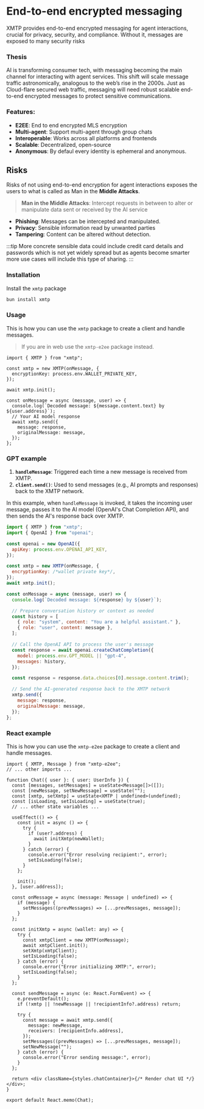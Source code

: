 # End-to-end encrypted messaging

XMTP provides end-to-end encrypted messaging for agent interactions, crucial for privacy, security, and compliance. Without it, messages are exposed to many security risks

### Thesis

AI is transforming consumer tech, with messaging becoming the main channel for interacting with agent services. This shift will scale message traffic astronomically, analogous to the web’s rise in the 2000s. Just as Cloud-flare secured web traffic, messaging will need robust scalable end-to-end encrypted messages to protect sensitive communications.

### Features:

- **E2EE**: End to end encrypted MLS encryption
- **Multi-agent**: Support multi-agent through group chats
- **Interoperable**: Works across all platforms and frontends
- **Scalable**: Decentralized, open-source
- **Anonymous**: By defaul every identity is ephemeral and anonymous.

## Risks

Risks of not using end-to-end encryption for agent interactions exposes the users to what is called as Man in the **Middle Attacks**.

> **Man in the Middle Attacks**: Intercept requests in between to alter or manipulate data sent or received by the AI service

- **Phishing**: Messages can be intercepted and manipulated.
- **Privacy**: Sensible information read by unwanted parties
- **Tampering**: Content can be altered without detection.

:::tip
More concrete sensible data could include credit card details and passwords which is not yet widely spread but as agents become smarter more use cases will include this type of sharing.
:::

### Installation

Install the `xmtp` package

```bash [cmd]
bun install xmtp
```

### Usage

This is how you can use the `xmtp` package to create a client and handle messages.

> If you are in web use the `xmtp-e2ee` package instead.

```tsx
import { XMTP } from "xmtp";

const xmtp = new XMTP(onMessage, {
  encryptionKey: process.env.WALLET_PRIVATE_KEY,
});

await xmtp.init();

const onMessage = async (message, user) => {
  console.log(`Decoded message: ${message.content.text} by ${user.address}`);
  // Your AI model response
  await xmtp.send({
    message: response,
    originalMessage: message,
  });
};
```

### GPT example

1. **`handleMessage`**: Triggered each time a new message is received from XMTP.
2. **`client.send()`**: Used to send messages (e.g., AI prompts and responses) back to the XMTP network.

In this example, when `handleMessage` is invoked, it takes the incoming user message, passes it to the AI model (OpenAI's Chat Completion API), and then sends the AI's response back over XMTP.

```javascript
import { XMTP } from "xmtp";
import { OpenAI } from "openai";

const openai = new OpenAI({
  apiKey: process.env.OPENAI_API_KEY,
});

const xmtp = new XMTP(onMessage, {
  encryptionKey: /*wallet private key*/,
});
await xmtp.init();

const onMessage = async (message, user) => {
  console.log(`Decoded message: ${response} by ${user}`);

  // Prepare conversation history or context as needed
  const history = [
    { role: "system", content: "You are a helpful assistant." },
    { role: "user", content: message },
  ];

  // Call the OpenAI API to process the user's message
  const response = await openai.createChatCompletion({
    model: process.env.GPT_MODEL || "gpt-4",
    messages: history,
  });

  const response = response.data.choices[0].message.content.trim();

  // Send the AI-generated response back to the XMTP network
  xmtp.send({
    message: response,
    originalMessage: message,
  });
};
```

### React example

This is how you can use the `xmtp-e2ee` package to create a client and handle messages.

```tsx
import { XMTP, Message } from "xmtp-e2ee";
// ... other imports ...

function Chat({ user }: { user: UserInfo }) {
  const [messages, setMessages] = useState<Message[]>([]);
  const [newMessage, setNewMessage] = useState("");
  const [xmtp, setXmtp] = useState<XMTP | undefined>(undefined);
  const [isLoading, setIsLoading] = useState(true);
  // ... other state variables ...

  useEffect(() => {
    const init = async () => {
      try {
        if (user?.address) {
          await initXmtp(newWallet);
        }
      } catch (error) {
        console.error("Error resolving recipient:", error);
        setIsLoading(false);
      }
    };

    init();
  }, [user.address]);

  const onMessage = async (message: Message | undefined) => {
    if (message) {
      setMessages((prevMessages) => [...prevMessages, message]);
    }
  };

  const initXmtp = async (wallet: any) => {
    try {
      const xmtpClient = new XMTP(onMessage);
      await xmtpClient.init();
      setXmtp(xmtpClient);
      setIsLoading(false);
    } catch (error) {
      console.error("Error initializing XMTP:", error);
      setIsLoading(false);
    }
  };

  const sendMessage = async (e: React.FormEvent) => {
    e.preventDefault();
    if (!xmtp || !newMessage || !recipientInfo?.address) return;

    try {
      const message = await xmtp.send({
        message: newMessage,
        receivers: [recipientInfo.address],
      });
      setMessages((prevMessages) => [...prevMessages, message]);
      setNewMessage("");
    } catch (error) {
      console.error("Error sending message:", error);
    }
  };

  return <div className={styles.chatContainer}>{/* Render chat UI */}</div>;
}

export default React.memo(Chat);
```
